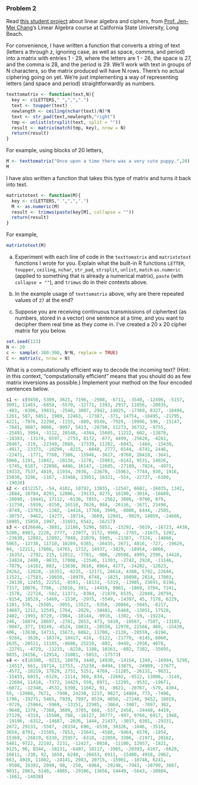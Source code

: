 ### Problem 2

Read [this student project](https://home.csulb.edu/~jchang9/m247/m247_fa11_David_Diego_Alissa_Daniel.pdf) about linear algebra and ciphers, from [Prof. Jen-Mei Chang](https://home.csulb.edu/~jchang9/index.html)'s Linear Algebra course at California State University, Long Beach.

For convenience, I have written a function that converts a string of text (letters a through z, ignoring case, as well as space, comma, and period) into a matrix with entries 1 - 29, where the letters are 1 - 26, the space is 27, and the comma is 28, and the period is 29. We'll work with text in groups of N characters, so the matrix produced will have N rows. There's no actual ciphering going on yet. We're just implementing a way of representing letters (and space and period) straightforwardly as numbers. 
```r
texttomatrix <- function(text,N){
  key <- c(LETTERS," ",",",".")
  text <- toupper(text)
  newlength <- ceiling(nchar(text)/N)*N
  text <- str_pad(text,newlength,"right")
  tmp <- unlist(strsplit(text, split = ""))
  result <- matrix(match(tmp, key), nrow = N)
  return(result)
}
```
For example, using blocks of 20 letters,
```r
M <- texttomatrix("Once upon a time there was a very cute puppy.",20)
M
```

I have also written a function that takes this type of matrix and turns it back into text.
```r
matrixtotext <- function(M){
  key <- c(LETTERS," ",",",".")
  M <- as.numeric(M)
  result <- trimws(paste(key[M], collapse = ""))
  return(result)
}
```
For example,
```r
matrixtotext(M)
```

a. Experiment with each line of code in the `texttomatrix` and `matrixtotext` functions I wrote for you. Explain what the built-in R functions `LETTER`, `toupper`, `ceiling`, `nchar`, `str_pad`, `strsplit`, `unlist`, `match` `as.numeric` (applied to something that is already a numerical matrix), `paste` (with `collapse = ""`), and `trimws` do in their contexts above.

b. In the example usage of `texttomatrix` above, why are there repeated values of `27` at the end?

c. Suppose you are receiving continuous transmissions of ciphertext (as numbers, stored in a vector) one sentence at a time, and you want to decipher them real time as they come in. I've created a 20 x 20 cipher matrix for you below.
```r
set.seed(123)
N <- 20
c <- sample(-300:300, N*N, replace = TRUE)
C <- matrix(c, nrow = N)
```
What is a computationally efficient way to decode the incoming text? (Hint: in this context, "computationally efficient" means that you should do as few matrix inversions as possible.) Implement your method on the four encoded sentences below.
```r
s1 <- c(9450, 5309, 3621, 7196, -2988, -6711, -3540, -12496, -5157, 
3091, 11463, -6858, -5570, -12771, 1393, 2917, 11056, -20835, 
-483, -6306, 19831, -2548, 3807, 2942, 14025, -17369, 8327, -18494, 
1261, 587, 5851, 1989, 12463, -17387, -371, 14754, -18495, -21795, 
4221, -7976, 22298, -1155, -889, 9549, -7929, -19996, 596, -15147, 
-7841, 9887, 9008, -9997, 5413, -20790, 11273, 36732, -9755, 
-25491, 3994, -3112, 28548, -4384, 15685, 11222, 602, -13878, 
-18383, -13174, 6597, -2755, 8172, -877, 4499, -25620, -4261, 
20467, -219, -22349, 2888, -17339, 11282, -6043, -1484, -15430, 
-4917, -13373, -10290, -8215, -8048, 2777, 6544, -6741, 2446, 
-22471, -1771, 7768, 7386, -15946, -3617, -9760, 20418, -3641, 
5066, 1191, 11842, -10134, -1170, -15963, -6142, 9531, 14026, 
-5745, 6187, -22898, 4486, 16147, -12695, -27109, -7824, -4971, 
19333, 7537, 4819, 11934, 3938, -22670, -15963, -7744, 930, 1916, 
15038, 3286, -1167, -33460, 13951, 16321, -554, -22727, -6380, 
-19020)
s2 <- c(12257, -54, 4102, 10792, 13035, -12547, 6602, -16035, 1342, 
-2884, 10784, 8201, 12006, -19133, 8275, 16190, -3014, -16689, 
-10090, -19441, 17112, -6130, 7855, -2562, 3886, -9700, 879, 
-11750, -5939, -8150, 16510, 7626, 984, -26116, -1671, 23490, 
-8749, -13703, -1382, -14416, 17760, 3999, -8006, 6444, -2585, 
-30757, -9462, -14277, -10714, -3669, 12041, -9829, 14059, -24666, 
10985, 15850, 1997, -31693, 6542, -16217)
s3 <- c(26646, -3881, 12186, 5296, 5851, -15292, -5619, -16723, 4438, 
5286, 8983, 2228, 2777, -22077, 3172, 9966, -2785, -21675, 1202, 
-23630, 12892, 12892, 7848, 22079, 5985, -21387, -7324, -14668, 
5065, -12738, 11710, 10289, 6385, -26435, 2671, 4816, -727, -19629, 
94, -12211, 17866, 14765, 1712, 14937, -3829, -18954, -8066, 
-16352, -2792, 215, 12812, -7781, -986, -20588, 4995, 2596, 14428, 
-24824, 2490, -9633, 17008, -13546, 11303, -2742, 2928, -11146, 
-7879, -14162, 882, -13636, 3616, 8864, 4177, -24202, -12623, 
24262, -12028, -16351, -8235, -12171, 24614, 4388, 5792, 22644, 
11521, -17583, -10650, -10978, 6748, -1825, 10898, 2814, 17003, 
-28130, 12455, 22251, -8591, -18133, -5319, -13905, 23691, 6196, 
7317, 10076, 7786, -25016, 391, -14459, 9001, -1869, 3784, 7241, 
-1578, -22724, -582, 11371, -8364, -21870, 6535, -22048, 20794, 
-9154, 10528, -5460, -1530, -2975, -5549, -14397, 45, 7178, 6229, 
1101, 576, -25505, -3055, 13523, -9350, -20866, -5945, -8217, 
14687, 1212, 12545, 1764, -2029, -10481, -6468, -13051, 17528, 
2402, -1993, 8729, -1984, -18144, -9916, -1302, -59, -19224, 
246, -16874, 28697, -2781, 2653, 473, 5410, -10567, -7507, -13103, 
-9947, 377, 19249, -4524, 10831, -20558, 12970, 22566, 460, -15430, 
406, -13638, 14711, 15673, 6062, 11700, -2128, -20559, -8194, 
-9284, -3626, -10374, 18417, 416, -5122, -21770, -6145, 6060, 
2635, -20511, 11185, -8686, 25228, -802, -9449, -2936, 4078, 
-22791, -4729, -11215, -8228, 1188, 10163, -602, 7382, -35695, 
9835, 24156, -12914, -31081, -5853, -17573)
s4 <- c(18390, -9213, 10878, 3440, 14930, -14154, 1349, -16994, 5298, 
-14517, 661, 19714, 12753, -25238, -8494, 13875, -24909, -17677, 
-4572, -18219, 17829, 2751, 5151, 4769, -11285, -26131, -9831, 
-15433, 6015, -6129, -1114, 369, 834, -22692, -9512, 13806, -3149, 
-22684, 11418, -7372, 14425, 559, 8971, -12295, -9532, -19671, 
-6072, -12348, -4532, 6398, 11662, 91, -8621, -20767, -579, 4304, 
59, -13988, 7671, -7998, 24230, 2237, 9027, 14894, 773, -7496, 
1796, -19271, 5465, 7939, 7997, 8534, 4050, -27248, 9452, 18019, 
-9729, -25964, -5969, -13151, 22985, -3064, -3907, -7897, 302, 
-9648, 1379, -7368, 3609, 3785, 668, -537, 2458, -24440, 4419, 
27129, -4314, -15508, 788, -16127, 20777, -997, 9766, 6917, 1948, 
-19196, -6312, -14687, -2036, 1444, 21437, -3017, 6301, -29331, 
2672, 29133, -5587, -20334, 690, -6530, 38326, -1646, -3518, 
3654, 8791, -21585, -7853, -15641, -4588, -9464, 6570, -1854, 
15369, -26819, 6330, 25957, -6318, -22058, 3306, -21971, 20162, 
5481, 9722, 22192, 2231, -12427, -8038, -11100, 12957, -1821, 
9125, 96, 8344, -18131, -6407, 18117, -3965, -20393, 4167, -6620, 
16811, -238, 92, 1658, 6248, -26653, 6911, -15480, 4910, 2062, 
663, 4928, 11082, -24141, 2983, 20715, -15901, -18748, 6241, 
-9508, 16391, 2099, 90, -250, -6964, -29248, -7943, -10799, 3087, 
9031, 2863, 5140, -4085, -29106, 13656, 14449, -5643, -20804, 
-1661, -14038)
```
